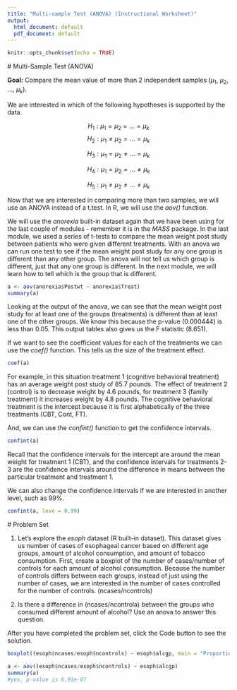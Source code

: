 ---
title: "Multi-sample Test (ANOVA) (Instructional Worksheet)"
output:
  html_document: default
  pdf_document: default
---

```{r setup, include=FALSE}
knitr::opts_chunk$set(echo = TRUE)
```

<script src="hideOutput.js"></script>

<link rel="stylesheet" type="text/css" href="fold.css">

#\textcolor{blue}{1.1} Multi-Sample Test (ANOVA)

**Goal:** Compare the mean value of more than 2 independent samples ($\mu_1$, $\mu_2$, ..., $\mu_k$). 

We are interested in which of the following hypotheses is supported by the data.

$$H_1: \mu_1 = \mu_2 = ... = \mu_k$$
$$H_2: \mu_1 \ne \mu_2 = ... = \mu_k$$

$$H_3: \mu_1 = \mu_2 \ne ... = \mu_k$$

$$H_4: \mu_1 = \mu_2 = ... \ne \mu_k$$

$$H_5: \mu_1 \ne \mu_2 \ne ... \ne \mu_k$$

Now that we are interested in comparing more than two samples, we will use an ANOVA instead of a t.test. In R, we will use the *aov()* function. 

We will use the *anorexia* built-in dataset again that we have been using for the last couple of modules - remember it is in the *MASS* package. In the last module, we used a series of t-tests to compare the mean weight post study between patients who were given different treatments. With an anova we can run one test to see if the mean weight post study for any one group is different than any other group. The anova will not tell us which group is different, just that any one group is different. In the next module, we will learn how to tell which is the group that is different.


```{r eval = FALSE}
a <- aov(anorexia$Postwt ~ anorexia$Treat)
summary(a)
```

Looking at the output of the anova, we can see that the mean weight post study for at least one of the groups (treatments) is different than at least one of the other groups. We know this because the p-value (0.000444) is less than 0.05. This output tables also gives us the F statistic (8.651). 

If we want to see the coefficient values for each of the treatments we can use the *coef()* function. This tells us the size of the treatment effect. 

```{r eval = FALSE}
coef(a)
```

For example, in this situation treatment 1 (cognitive behavioral treatment) has an average weight post study of 85.7 pounds. The effect of treatment 2 (control) is to decrease weight by 4.6 pounds, for treatment 3 (family treatment) it increases weight by 4.8 pounds. The cognitive behavioral treatment is the intercept because it is first alphabetically of the three treatments (CBT, Cont, FT).

And, we can use the *confint()* function to get the confidence intervals. 

```{r eval = FALSE}
confint(a)
```
Recall that the confidence intervals for the intercept are around the mean weight for treatment 1 (CBT), and the confidence intervals for treatments 2-3 are the confidence intervals around the difference in means between the particular treatment and treatment 1. 

We can also change the confidence intervals if we are interested in another level, such as 99%.

```{r eval = FALSE}
confint(a, leve = 0.99)
```


#\textcolor{blue}{1.2} Problem Set

1. Let's explore the *esoph* dataset (R built-in dataset). This dataset gives us number of cases of esophageal cancer based on different age groups, amount of alcohol consumption, and amount of tobacco consumption. First, create a boxplot of the number of cases/number of controls for each amount of alcohol consumption. Because the number of controls differs between each groups, instead of just using the number of cases, we are interested in the number of cases controlled for the number of controls. (ncases/ncontrols)

2. Is there a difference in (ncases/ncontrola) between the groups who consumed different amount of alcohol? Use an anova to answer this question. 


After you have completed the problem set, click the Code button to see the solution.


<div class="fold s">

```{r eval = FALSE}
boxplot((esoph$ncases/esoph$ncontrols) ~ esoph$alcgp, main = "Proportion of Cancer Cases based on Alcohol Consumption", xlab = "Alcohol Consumption", ylab = "Proportion of Cancer Cases")

a <- aov((esoph$ncases/esoph$ncontrols) ~ esoph$alcgp)
summary(a)
#yes, p-value is 6.91e-07

```

</div>

